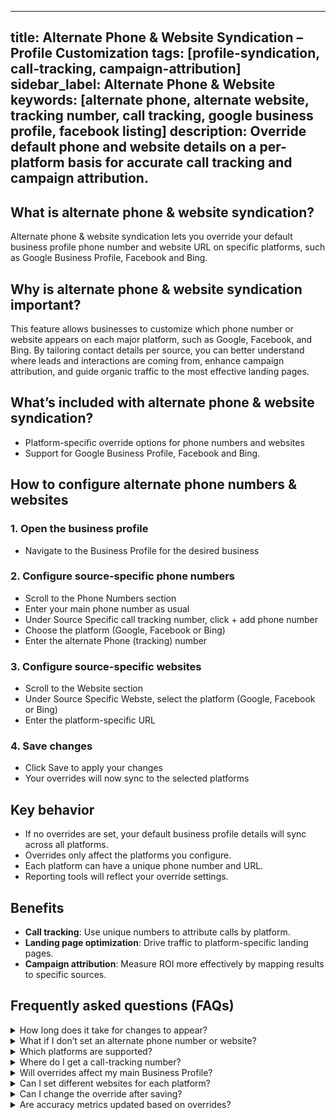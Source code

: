 ---

title: Alternate Phone & Website Syndication – Profile Customization
tags: [profile-syndication, call-tracking, campaign-attribution]
sidebar_label: Alternate Phone & Website
keywords: [alternate phone, alternate website, tracking number, call tracking, google business profile, facebook listing]
description: Override default phone and website details on a per-platform basis for accurate call tracking and campaign attribution.
------------------------------------------------------------------------------------------------------------------------------------

## What is alternate phone & website syndication?

Alternate phone & website syndication lets you override your default business profile phone number and website URL on specific platforms, such as Google Business Profile, Facebook and Bing.

## Why is alternate phone & website syndication important?

This feature allows businesses to customize which phone number or website appears on each major platform, such as Google, Facebook, and Bing. By tailoring contact details per source, you can better understand where leads and interactions are coming from, enhance campaign attribution, and guide organic traffic to the most effective landing pages.

## What’s included with alternate phone & website syndication?

* Platform-specific override options for phone numbers and websites
* Support for Google Business Profile, Facebook and Bing.

## How to configure alternate phone numbers & websites

### 1. Open the business profile


* Navigate to the Business Profile for the desired business

### 2. Configure source-specific phone numbers

* Scroll to the Phone Numbers section
* Enter your main phone number as usual
* Under Source Specific call tracking number, click + add phone number
* Choose the platform (Google, Facebook or Bing)
* Enter the alternate Phone (tracking) number

### 3. Configure source-specific websites

* Scroll to the Website section
* Under Source Specific Webste, select the platform (Google, Facebook or Bing)
* Enter the platform-specific URL

### 4. Save changes

* Click Save to apply your changes
* Your overrides will now sync to the selected platforms

## Key behavior

* If no overrides are set, your default business profile details will sync across all platforms.
* Overrides only affect the platforms you configure.
* Each platform can have a unique phone number and URL.
* Reporting tools will reflect your override settings.

## Benefits

* **Call tracking**: Use unique numbers to attribute calls by platform.
* **Landing page optimization**: Drive traffic to platform-specific landing pages.
* **Campaign attribution**: Measure ROI more effectively by mapping results to specific sources.

## Frequently asked questions (FAQs)

<details>
<summary>How long does it take for changes to appear?</summary>

Changes typically take 24–48 hours to reflect on Google or Facebook, depending on each platform's update schedule. Bing's publishing time vary typically around 7-10 business days.

</details>

<details>
<summary>What if I don’t set an alternate phone number or website?</summary>

Your default business profile details will continue to sync across all platforms unless overrides are set.

</details>

<details>
<summary>Which platforms are supported?</summary>

Currently, Google Business Profile, Facebook and Bing.

</details>

<details>
<summary>Where do I get a call-tracking number?</summary>

You must supply your own tracking number from a third-party service, such as a call-tracking or VoIP provider.

</details>

<details>
<summary>Will overrides affect my main Business Profile?</summary>

No. Overrides only apply to the selected platforms. Your main profile remains unchanged.

</details>

<details>
<summary>Can I set different websites for each platform?</summary>

Yes. You can assign a unique URL to each supported platform for targeted traffic.

</details>

<details>
<summary>Can I change the override after saving?</summary>

Yes. You can update or remove overrides at any time by editing the relevant section in your Business Profile.

</details>

<details>
<summary>Are accuracy metrics updated based on overrides?</summary>

Yes. Accuracy reporting reflects the contact details shown per platform.
</details>